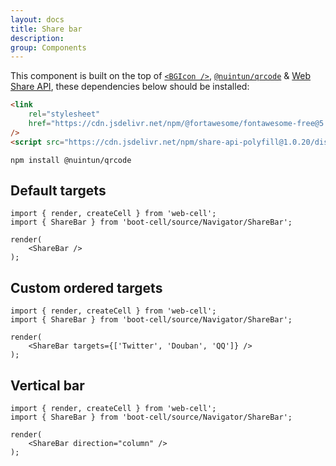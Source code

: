 ```yaml
---
layout: docs
title: Share bar
description:
group: Components
---
```




This component is built on the top of [`<BGIcon />`][1], [`@nuintun/qrcode`][2] & [Web Share API][3],
these dependencies below should be installed:

```HTML
<link
    rel="stylesheet"
    href="https://cdn.jsdelivr.net/npm/@fortawesome/fontawesome-free@5.15.1/css/all.min.css"
/>
<script src="https://cdn.jsdelivr.net/npm/share-api-polyfill@1.0.20/dist/share-min.js"></script>
```

```Shell
npm install @nuintun/qrcode
```

## Default targets

<Example>
    <ShareBar />
</Example>

```TSX
import { render, createCell } from 'web-cell';
import { ShareBar } from 'boot-cell/source/Navigator/ShareBar';

render(
    <ShareBar />
);
```

## Custom ordered targets

<Example>
    <ShareBar targets={['Twitter', 'Douban', 'QQ']} />
</Example>

```TSX
import { render, createCell } from 'web-cell';
import { ShareBar } from 'boot-cell/source/Navigator/ShareBar';

render(
    <ShareBar targets={['Twitter', 'Douban', 'QQ']} />
);
```

## Vertical bar

<Example>
    <ShareBar direction="column" />
</Example>

```TSX
import { render, createCell } from 'web-cell';
import { ShareBar } from 'boot-cell/source/Navigator/ShareBar';

render(
    <ShareBar direction="column" />
);
```

[1]: components/icon
[2]: https://nuintun.github.io/qrcode/
[3]: https://w3c.github.io/web-share/
